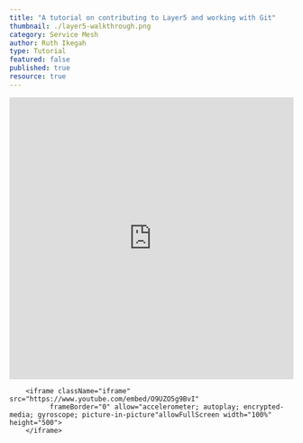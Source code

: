 ```yaml
---
title: "A tutorial on contributing to Layer5 and working with Git"
thumbnail: ./layer5-walkthrough.png
category: Service Mesh
author: Ruth Ikegah
type: Tutorial
featured: false
published: true
resource: true
---
```



<ResourcesWrapper> 
        <iframe	 src="https://docs.google.com/presentation/d/1UOlwFtZ-VJhW4RgQoSI_QOGUQ7OBG8NZDWrFUor7eyY/embed?start=false&loop=false&delayms=3000"	
              frameBorder="0" allowFullScreen width="100%" height="500">	
        </iframe>
      
        <iframe className="iframe" src="https://www.youtube.com/embed/O9UZO5g9BvI"
              frameBorder="0" allow="accelerometer; autoplay; encrypted-media; gyroscope; picture-in-picture"allowFullScreen width="100%" height="500">
        </iframe>
</ResourcesWrapper>